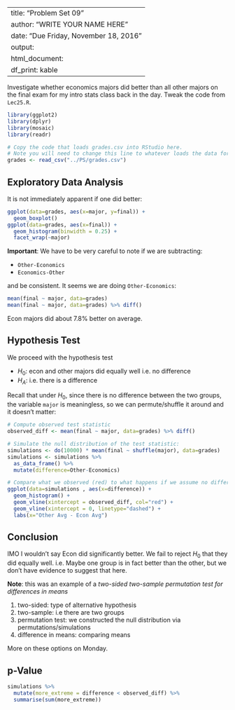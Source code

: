
---
title: "Problem Set 09"
author: "WRITE YOUR NAME HERE"
date: "Due Friday, November 18, 2016"
output:
  html_document:
    df_print: kable
---

Investigate whether economics majors did better than all other majors on the
final exam for my intro stats class back in the day. Tweak the code from
`Lec25.R`.

```r
library(ggplot2)
library(dplyr)
library(mosaic)
library(readr)

# Copy the code that loads grades.csv into RStudio here.
# Note you will need to change this line to whatever loads the data for you:
grades <- read_csv("../PS/grades.csv")
```



## Exploratory Data Analysis

It is not immediately apparent if one did better:

```r
ggplot(data=grades, aes(x=major, y=final)) +
  geom_boxplot()
ggplot(data=grades, aes(x=final)) +
  geom_histogram(binwidth = 0.25) + 
  facet_wrap(~major)
```

**Important**: We have to be very careful to note if we are subtracting:

* `Other-Economics`
* `Economics-Other`

and be consistent. It seems we are doing `Other-Economics`: 

```r
mean(final ~ major, data=grades)
mean(final ~ major, data=grades) %>% diff()
```

Econ majors did about 7.8% better on average.

## Hypothesis Test

We proceed with the hypothesis test

* $H_0$: econ and other majors did equally well i.e. no difference
* $H_A$: i.e. there is a difference

Recall that under $H_0$, since there is no difference between the two groups,
the variable `major` is meaningless, so we can permute/shuffle it around and it
doesn't matter:

```r
# Compute observed test statistic
observed_diff <- mean(final ~ major, data=grades) %>% diff()

# Simulate the null distribution of the test statistic:
simulations <- do(10000) * mean(final ~ shuffle(major), data=grades)
simulations <- simulations %>%
  as_data_frame() %>% 
  mutate(difference=Other-Economics)

# Compare what we observed (red) to what happens if we assume no difference:
ggplot(data=simulations , aes(x=difference)) +
  geom_histogram() +
  geom_vline(xintercept = observed_diff, col="red") +
  geom_vline(xintercept = 0, linetype="dashed") +
  labs(x="Other Avg - Econ Avg")
```


## Conclusion

IMO I wouldn't say Econ did significantly better. We fail to reject $H_0$ that
they did equally well.  i.e. Maybe one group is in fact better than the other, but
we don't have evidence to suggest that here.

**Note**: this was an example of a *two-sided two-sample permutation test for differences in means*

1. two-sided: type of alternative hypothesis
1. two-sample: i.e there are two groups
1. permutation test: we constructed the null distribution via permutations/simulations
1. difference in means: comparing means

More on these options on Monday.



## p-Value

```r
simulations %>%
  mutate(more_extreme = difference < observed_diff) %>% 
  summarise(sum(more_extreme))
```


